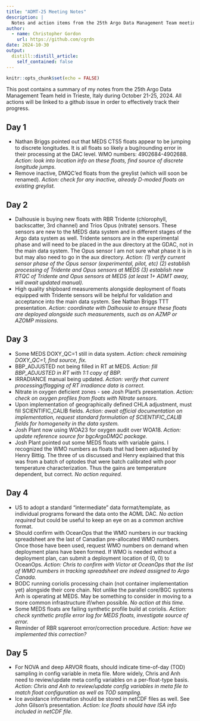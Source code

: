 ```yaml
---
title: "ADMT-25 Meeting Notes"
description: |
  Notes and action items from the 25th Argo Data Management Team meeting held in Trieste, Italy.
author:
  - name: Christopher Gordon
    url: https://github.com/cgrdn
date: 2024-10-30
output:
  distill::distill_article:
    self_contained: false
---
```



```r
knitr::opts_chunk$set(echo = FALSE)
```

This post contains a summary of my notes from the 25th Argo Data Management Team held in Trieste, Italy during October 21-25, 2024. All actions will be linked to a github issue in order to effectively track their progress.

## Day 1

- Nathan Briggs pointed out that MEDS CTS5 floats appear to be jumping to discrete longitudes. It is all floats so likely a bug/rounding error in their processing at the DAC level. WMO numbers: 4902684-4902688. _Action: look into location info on these floats, find source of discrete longitude jumps._
- Remove inactive, DMQC'ed floats from the greylist (which will soon be renamed). _Action: check for any inactive, already D-moded floats on existing greylist._

## Day 2

- Dalhousie is buying new floats with RBR Tridente (chlorophyll, backscatter, 3rd channel) and Trios Opus (nitrate) sensors. These sensors are new to the MEDS data system and in different stages of the Argo data system as well. Tridente sensors are in the experimental phase and will need to be placed in the aux directory at the GDAC, not in the main data system. The Opus sensor I am not sure what phase it is in but may also need to go in the aux directory. _Action: (1) verify current sensor phase of the Opus sensor (experimental, pilot, etc) (2) establish processing of Tridente and Opus sensors at MEDS (3) establish new RTQC of Tridente and Opus sensors at MEDS (at least 1+ ADMT away, will await updated manual)._
- High quality shipboard measurements alongside deployment of floats equipped with Tridente sensors will be helpful for validation and acceptance into the main data system. See Nathan Briggs TTT presentation. _Action: coordinate with Dalhousie to ensure these floats are deployed alongside such measurements, such as on AZMP or AZOMP missions._

## Day 3

- Some MEDS DOXY_QC=1 still in data system. _Action: check remaining DOXY_QC=1, find source, fix._
- BBP_ADJUSTED not being filled in RT at MEDS. _Action: fill BBP_ADJUSTED in RT with 1:1 copy of BBP._
- IRRADIANCE manual being updated. _Action: verify that current processing/flagging of RT irradiance data is correct._
- Nitrate in oxygen deficient zones - see Josh Plant's presentation. _Action: check on oxygen profiles from floats with Nitrate sensors._
- Upon implementation of geographically defined CHLA adjustment, must fill SCIENTIFIC_CALIB fields. _Action: await official documentation on implementation, request standard formulation of SCIENTIFIC_CALIB fields for homogeneity in the data system._
- Josh Plant now using WOA23 for oxygen audit over WOA18. _Action: update reference source for bgcArgoDMQC package._
- Josh Plant pointed out some MEDS floats with variable gains. I recognized the WMO numbers as floats that had been adjusted by Henry Bittig. The three of us discussed and Henry explained that this was from a batch of optodes that were batch calibrated with poor temperature characterization. Thus the gains are temperature dependent, but correct. _No action required._

## Day 4

- US to adopt a standard "intermediate" data format/template, as individual programs forward the data onto the AOML DAC. _No action required_ but could be useful to keep an eye on as a common archive format. 
- Should confirm with OceanOps that the WMO numbers in our tracking spreadsheet are the last of Canadian pre-allocated WMO numbers. Once those have been used, request WMO numbers on demand when deployment plans have been formed. If WMO is needed without a deployment plan, can submit a deployment location of (0, 0) to OceanOps. _Action: Chris to confirm with Victor at OceanOps that the list of WMO numbers in tracking spreadsheet are indeed assigned to Argo Canada._
- BODC running coriolis processing chain (not container implementation yet) alongside their core chain. Not unlike the parallel core/BGC systems Anh is operating at MEDS. May be something to consider in moving to a more common infrastructure if/when possible. _No action at this time._
- Some MEDS floats are failing synthetic profile build at coriolis. _Action: check synthetic profile error log for MEDS floats, investigate source of error._
- Reminder of RBR sqareroot error/correction procedure. _Action: have we implemented this correction?_

## Day 5

- For NOVA and deep ARVOR floats, should indicate time-of-day (TOD) sampling in config variable in meta file. More widely, Chris and Anh need to review/update meta config variables on a per-float-type basis. _Action: Chris and Anh to review/update config variables in meta file to match float configuration as well as TOD sampling._
- Ice avoidance information should be stored in netCDF files as well. See John Gilson's presentation. _Action: Ice floats should have ISA info included in netCDF file._
